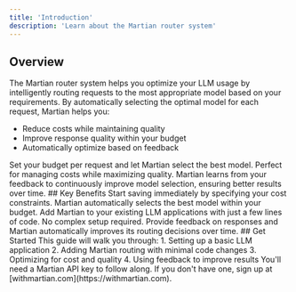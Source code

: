 ```yaml
---
title: 'Introduction'
description: 'Learn about the Martian router system'
---
```

## Overview
The Martian router system helps you optimize your LLM usage by intelligently routing requests to the most appropriate model based on your requirements. By automatically selecting the optimal model for each request, Martian helps you:
- Reduce costs while maintaining quality
- Improve response quality within your budget
- Automatically optimize based on feedback
<CardGroup cols={2}>
  <Card title="Cost Optimization" icon="money-bill">
    Set your budget per request and let Martian select the best model. Perfect for managing costs while maximizing quality.
  </Card>
  <Card title="Quality Feedback" icon="chart-line">
    Martian learns from your feedback to continuously improve model selection, ensuring better results over time.
  </Card>
</CardGroup>
## Key Benefits
<AccordionGroup>
  <Accordion title="Immediate Cost Savings">
    Start saving immediately by specifying your cost constraints. Martian automatically selects the best model within your budget.
  </Accordion>
  <Accordion title="Simple Integration">
    Add Martian to your existing LLM applications with just a few lines of code. No complex setup required.
  </Accordion>
  <Accordion title="Automatic Optimization">
    Provide feedback on responses and Martian automatically improves its routing decisions over time.
  </Accordion>
</AccordionGroup>
## Get Started
This guide will walk you through:
1. Setting up a basic LLM application
2. Adding Martian routing with minimal code changes
3. Optimizing for cost and quality
4. Using feedback to improve results
<Note>
  You'll need a Martian API key to follow along. If you don't have one, sign up at [withmartian.com](https://withmartian.com).
</Note>
